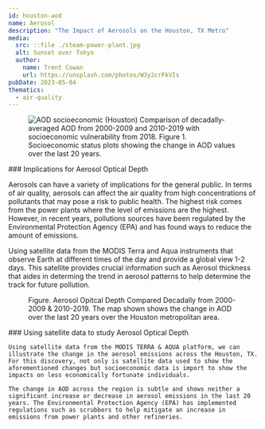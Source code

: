 ```yaml
---
id: houston-aod
name: Aerosol
description: "The Impact of Aerosols on the Houston, TX Metro"
media:
  src: ::file ./steam-power-plant.jpg
  alt: Sunset over Tokyo
  author:
    name: Trent Cowan
    url: https://unsplash.com/photos/W3y2crFkVIs
pubDate: 2023-05-04
thematics:
  - air-quality
---
```


<Block type="wide">
  <Figure>
    <Image
      src={new URL('./houston-aod-fig.png', import.meta.url).href}
      alt='AOD socioeconomic (Houston)'
    />
    <Caption>
      Comparison of decadally-averaged AOD from 2000-2009 and 2010-2019 with socioeconomic vulnerability from 2018.
      Figure 1. Socioeconomic status plots showing the change in AOD values over the last 20 years.
    </Caption> 
  </Figure>
</Block>

<Block>
  <Prose>
    ### Implications for Aerosol Optical Depth

   Aerosols can have a variety of implications for the general public. In terms of air quality, aerosols can affect the air quality from high concentrations of pollutants that may pose a risk to public health. The highest risk comes from the power plants where the level of emissions are the highest. However, in recent years, pollutions sources have been regulated by the Environmental Protection Agency (EPA) and has found ways to reduce the amount of emissions.

   Using satellite data from the MODIS Terra and Aqua instruments that observe Earth at different times of the day and provide a global view 1-2 days. This satellite provides crucial information such as Aerosol thickness that aides in determing the trend in aerosol patterns to help determine the track for future pollution. 
  </Prose>
</Block>

<Block type="full">
  <Figure>
    <Map
      datasetId='aerosol-dataset'
      layerId='houston-landcover'
      dateTime='2001-02-01'
      compareDateTime='2019-12-31'
    />
    <Caption>
      Figure. Aerosol Opitcal Depth Compared Decadally from 2000-2009 & 2010-2019. The map shown shows the change in AOD over the last 20 years over the Houston metropolitan area.
    </Caption>
  </Figure>
  <Prose>
    ### Using satellite data to study Aerosol Optical Depth

    Using satellite data from the MODIS TERRA & AQUA platform, we can illustrate the change in the aerosol emissions across the Houston, TX. For this discovery, not only is satellite data used to show the aforementioned changes but socioeconomic data is import to show the impacts on less economically fortunate individuals.
    
    The change in AOD across the region is subtle and shows neither a significant increase or decrease in aerosol emissions in the last 20 years. The Environmental Protection Agency (EPA) has implemented regulations such as scrubbers to help mitigate an increase in emissions from power plants and other refineries. 

    

  </Prose>
</Block>

